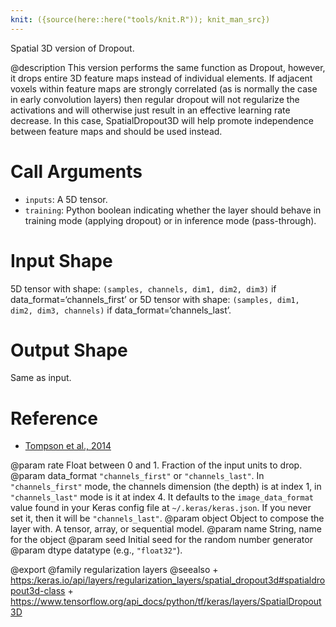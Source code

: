 ```yaml
---
knit: ({source(here::here("tools/knit.R")); knit_man_src})
---
```

Spatial 3D version of Dropout.

@description
This version performs the same function as Dropout, however, it drops
entire 3D feature maps instead of individual elements. If adjacent voxels
within feature maps are strongly correlated (as is normally the case in
early convolution layers) then regular dropout will not regularize the
activations and will otherwise just result in an effective learning rate
decrease. In this case, SpatialDropout3D will help promote independence
between feature maps and should be used instead.

# Call Arguments
- `inputs`: A 5D tensor.
- `training`: Python boolean indicating whether the layer
        should behave in training mode (applying dropout)
        or in inference mode (pass-through).

# Input Shape
5D tensor with shape: `(samples, channels, dim1, dim2, dim3)` if
    data_format='channels_first'
or 5D tensor with shape: `(samples, dim1, dim2, dim3, channels)` if
    data_format='channels_last'.

# Output Shape
Same as input.

# Reference
- [Tompson et al., 2014](https://arxiv.org/abs/1411.4280)

@param rate Float between 0 and 1. Fraction of the input units to drop.
@param data_format `"channels_first"` or `"channels_last"`.
    In `"channels_first"` mode, the channels dimension (the depth)
    is at index 1, in `"channels_last"` mode is it at index 4.
    It defaults to the `image_data_format` value found in your
    Keras config file at `~/.keras/keras.json`.
    If you never set it, then it will be `"channels_last"`.
@param object Object to compose the layer with. A tensor, array, or sequential model.
@param name String, name for the object
@param seed Initial seed for the random number generator
@param dtype datatype (e.g., `"float32"`).

@export
@family regularization layers
@seealso
+ <https:/keras.io/api/layers/regularization_layers/spatial_dropout3d#spatialdropout3d-class>
+ <https://www.tensorflow.org/api_docs/python/tf/keras/layers/SpatialDropout3D>
